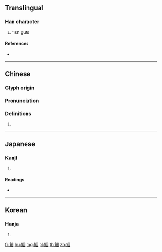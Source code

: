 {{character info/new}}
{{also|鲴}}
==Translingual==

===Han character===
{{Han char|rn=195|rad=魚|as=08|sn=19|four=|canj=NFWJR}}

# fish guts

====References====
* {{Han ref|kx=1472.260|dkj=46235|dj=2004.350|hdz=74696.060|uh=9BDD|ud=39901}}

----

==Chinese==
{{zh-forms|s=鲴}}

===Glyph origin===
{{Han etym}}

===Pronunciation===
{{zh-pron
|m=gù
|mc=y
|oc=y
|cat=
}}

===Definitions===
{{zh-hanzi}}

# {{rfdef|zh}}

----

==Japanese==

===Kanji===
{{ja-kanji|grade=|rs=魚08}}

# {{defn|lang=ja|sort=魚08}}

====Readings====
* {{ja-readings|on=[[こ]] (ko), [[く]] (ku)|kun=[[はらわた]] (harawata)}}

----

==Korean==

===Hanja===
{{ko-hanja|hangeul=고|eumhun=|rv=go|mr=ko|y=ko}}

# {{defn|lang=ko|sort=魚08}}

[[fr:鯝]]
[[hu:鯝]]
[[mg:鯝]]
[[pl:鯝]]
[[th:鯝]]
[[zh:鯝]]